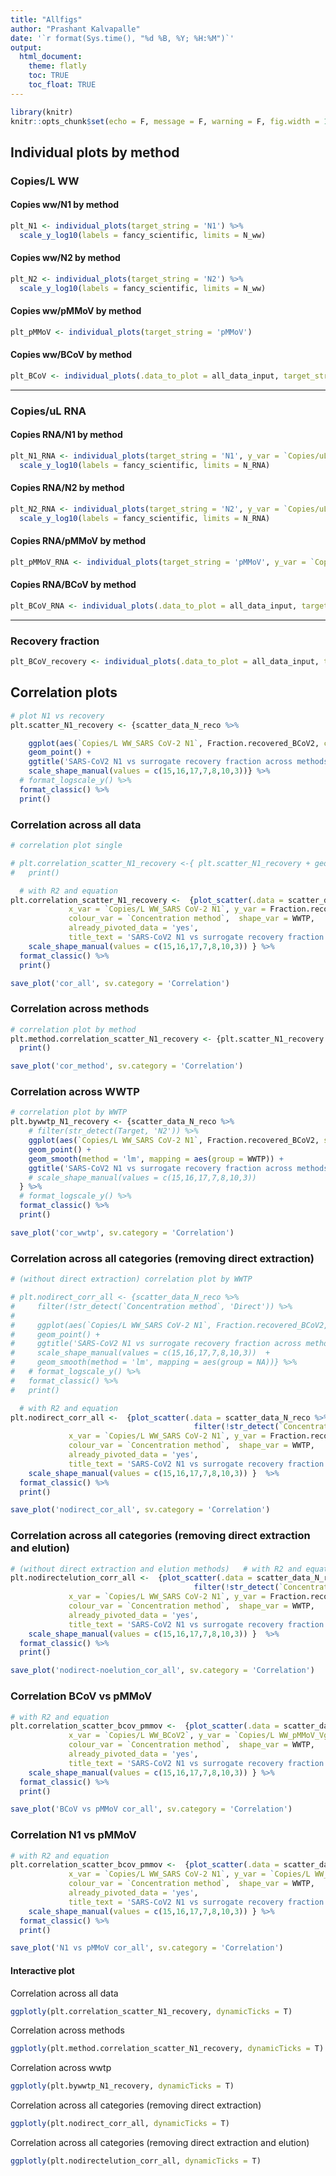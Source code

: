 ```yaml
---
title: "Allfigs"
author: "Prashant Kalvapalle"
date: '`r format(Sys.time(), "%d %B, %Y; %H:%M")`'
output: 
  html_document:
    theme: flatly
    toc: TRUE
    toc_float: TRUE
---
```



```r
library(knitr)
knitr::opts_chunk$set(echo = F, message = F, warning = F, fig.width = 12, fig.height = 4)

```

## Individual plots by method 

### Copies/L WW 

#### Copies ww/N1 by method
```r
plt_N1 <- individual_plots(target_string = 'N1') %>% 
  scale_y_log10(labels = fancy_scientific, limits = N_ww)
```

#### Copies ww/N2 by method
```r
plt_N2 <- individual_plots(target_string = 'N2') %>% 
  scale_y_log10(labels = fancy_scientific, limits = N_ww)
```

#### Copies ww/pMMoV by method
```r
plt_pMMoV <- individual_plots(target_string = 'pMMoV')
```

#### Copies ww/BCoV by method
```r
plt_BCoV <- individual_plots(.data_to_plot = all_data_input, target_string = 'BCoV')
```

--------------------------------------------------------------------------------------

### Copies/uL RNA

#### Copies RNA/N1 by method
```r
plt_N1_RNA <- individual_plots(target_string = 'N1', y_var = `Copies/uL RNA`) %>% 
  scale_y_log10(labels = fancy_scientific, limits = N_RNA)
```

#### Copies RNA/N2 by method
```r
plt_N2_RNA <- individual_plots(target_string = 'N2', y_var = `Copies/uL RNA`) %>% 
  scale_y_log10(labels = fancy_scientific, limits = N_RNA)
```


#### Copies RNA/pMMoV by method
```r
plt_pMMoV_RNA <- individual_plots(target_string = 'pMMoV', y_var = `Copies/uL RNA`)
```


#### Copies RNA/BCoV by method
```r
plt_BCoV_RNA <- individual_plots(.data_to_plot = all_data_input, target_string = 'BCoV', y_var = `Copies/uL RNA`)
```

--------------------------------------------------------------------------------------
### Recovery fraction
```r
plt_BCoV_recovery <- individual_plots(.data_to_plot = all_data_input, target_string = 'BCoV', y_var = Fraction.recovered)
```


## Correlation plots

```r

# plot N1 vs recovery
plt.scatter_N1_recovery <- {scatter_data_N_reco %>% 

    ggplot(aes(`Copies/L WW_SARS CoV-2 N1`, Fraction.recovered_BCoV2, colour = `Concentration method`,  shape = WWTP)) + 
    geom_point() +
    ggtitle('SARS-CoV2 N1 vs surrogate recovery fraction across methods') + 
    scale_shape_manual(values = c(15,16,17,7,8,10,3))} %>% 
  # format_logscale_y() %>%
  format_classic() %>% 
  print()

```

### Correlation across all data
```r

# correlation plot single

# plt.correlation_scatter_N1_recovery <-{ plt.scatter_N1_recovery + geom_smooth(method = 'lm', mapping = aes(group = NA))} %>% 
#   print()

  # with R2 and equation
plt.correlation_scatter_N1_recovery <-  {plot_scatter(.data = scatter_data_N_reco,
             x_var = `Copies/L WW_SARS CoV-2 N1`, y_var = Fraction.recovered_BCoV2,
             colour_var = `Concentration method`,  shape_var = WWTP,
             already_pivoted_data = 'yes',
             title_text = 'SARS-CoV2 N1 vs surrogate recovery fraction across methods') + 
    scale_shape_manual(values = c(15,16,17,7,8,10,3)) } %>% 
  format_classic() %>% 
  print()

save_plot('cor_all', sv.category = 'Correlation')

```

### Correlation across methods
```r

# correlation plot by method
plt.method.correlation_scatter_N1_recovery <- {plt.scatter_N1_recovery + geom_smooth(method = 'lm', mapping = aes(group = `Concentration method`))} %>% 
  print()

save_plot('cor_method', sv.category = 'Correlation')

```

### Correlation across WWTP
```r

# correlation plot by WWTP
plt.bywwtp_N1_recovery <- {scatter_data_N_reco %>% 
    # filter(str_detect(Target, 'N2')) %>% 
    ggplot(aes(`Copies/L WW_SARS CoV-2 N1`, Fraction.recovered_BCoV2, shape = `Concentration method`,  colour = WWTP)) + 
    geom_point() +
    geom_smooth(method = 'lm', mapping = aes(group = WWTP)) +
    ggtitle('SARS-CoV2 N1 vs surrogate recovery fraction across methods') #+ 
    # scale_shape_manual(values = c(15,16,17,7,8,10,3))
  } %>%
  # format_logscale_y() %>%
  format_classic() %>% 
  print()

save_plot('cor_wwtp', sv.category = 'Correlation')

```

### Correlation across all categories (removing direct extraction)
```r

# (without direct extraction) correlation plot by WWTP

# plt.nodirect_corr_all <- {scatter_data_N_reco %>% 
#     filter(!str_detect(`Concentration method`, 'Direct')) %>% 
#     
#     ggplot(aes(`Copies/L WW_SARS CoV-2 N1`, Fraction.recovered_BCoV2, colour = `Concentration method`,  shape = WWTP)) + 
#     geom_point() +
#     ggtitle('SARS-CoV2 N1 vs surrogate recovery fraction across methods') + 
#     scale_shape_manual(values = c(15,16,17,7,8,10,3))  +
#     geom_smooth(method = 'lm', mapping = aes(group = NA))} %>% 
#   # format_logscale_y() %>%
#   format_classic() %>% 
#   print()

  # with R2 and equation
plt.nodirect_corr_all <-  {plot_scatter(.data = scatter_data_N_reco %>% 
                                         filter(!str_detect(`Concentration method`, 'Direct')),
             x_var = `Copies/L WW_SARS CoV-2 N1`, y_var = Fraction.recovered_BCoV2,
             colour_var = `Concentration method`,  shape_var = WWTP,
             already_pivoted_data = 'yes',
             title_text = 'SARS-CoV2 N1 vs surrogate recovery fraction across methods') + 
    scale_shape_manual(values = c(15,16,17,7,8,10,3)) }  %>% 
  format_classic() %>% 
  print()

save_plot('nodirect_cor_all', sv.category = 'Correlation')

```


### Correlation across all categories (removing direct extraction and elution)
```r

# (without direct extraction and elution methods)   # with R2 and equation
plt.nodirectelution_corr_all <-  {plot_scatter(.data = scatter_data_N_reco %>% 
                                         filter(!str_detect(`Concentration method`, 'Direct|Elution')),
             x_var = `Copies/L WW_SARS CoV-2 N1`, y_var = Fraction.recovered_BCoV2,
             colour_var = `Concentration method`,  shape_var = WWTP,
             already_pivoted_data = 'yes',
             title_text = 'SARS-CoV2 N1 vs surrogate recovery fraction across methods') + 
    scale_shape_manual(values = c(15,16,17,7,8,10,3)) }  %>% 
  format_classic() %>% 
  print()

save_plot('nodirect-noelution_cor_all', sv.category = 'Correlation')

```

### Correlation BCoV vs pMMoV
```r

# with R2 and equation
plt.correlation_scatter_bcov_pmmov <-  {plot_scatter(.data = scatter_data_N_reco,
             x_var = `Copies/L WW_BCoV2`, y_var = `Copies/L WW_pMMoV_Vgp1`,
             colour_var = `Concentration method`,  shape_var = WWTP,
             already_pivoted_data = 'yes',
             title_text = 'SARS-CoV2 N1 vs surrogate recovery fraction across methods') + 
    scale_shape_manual(values = c(15,16,17,7,8,10,3)) } %>% 
  format_classic() %>% 
  print()

save_plot('BCoV vs pMMoV cor_all', sv.category = 'Correlation')

```

### Correlation N1 vs pMMoV
```r

# with R2 and equation
plt.correlation_scatter_bcov_pmmov <-  {plot_scatter(.data = scatter_data_N_reco,
             x_var = `Copies/L WW_SARS CoV-2 N1`, y_var = `Copies/L WW_pMMoV_Vgp1`,
             colour_var = `Concentration method`,  shape_var = WWTP,
             already_pivoted_data = 'yes',
             title_text = 'SARS-CoV2 N1 vs surrogate recovery fraction across methods') + 
    scale_shape_manual(values = c(15,16,17,7,8,10,3)) } %>% 
  format_classic() %>% 
  print()

save_plot('N1 vs pMMoV cor_all', sv.category = 'Correlation')

```


#### Interactive plot

Correlation across all data
```r
ggplotly(plt.correlation_scatter_N1_recovery, dynamicTicks = T)

```

Correlation across methods
```r
ggplotly(plt.method.correlation_scatter_N1_recovery, dynamicTicks = T)

```

Correlation across wwtp
```r
ggplotly(plt.bywwtp_N1_recovery, dynamicTicks = T)

```

Correlation across all categories (removing direct extraction)
```r
ggplotly(plt.nodirect_corr_all, dynamicTicks = T)

```

Correlation across all categories (removing direct extraction and elution)
```r
ggplotly(plt.nodirectelution_corr_all, dynamicTicks = T)

```
